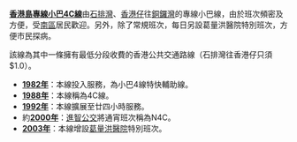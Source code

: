 '''[[香港島專線小巴4C線|香港島專線小巴4C線]]'''由[[石排灣_(香港仔)|石排灣]]、[[香港仔|香港仔]]往[[銅鑼灣|銅鑼灣]]的專線小巴線，由於班次頻密及方便，受[[南區_(香港)|南區]]居民歡迎。另外，除了常規班次，每日另設葛量洪醫院特別班次，方便市民探病。

該線為其中一條擁有最低分段收費的香港公共交通路線（石排灣往香港仔只須$1.0）。

*'''[[1982年|1982年]]'''：本線投入服務，為小巴4線特快輔助線。
*'''[[1988年|1988年]]'''：本線稱為4C線。
*'''[[1992年|1992年]]'''：本線擴展至廿四小時服務。
*約'''[[2000年|2000年]]'''：[[進智公交|進智公交]]將通宵班次稱為N4C。
*'''[[2003年|2003年]]'''：本線增設[[葛量洪醫院|葛量洪醫院]]特別班次。